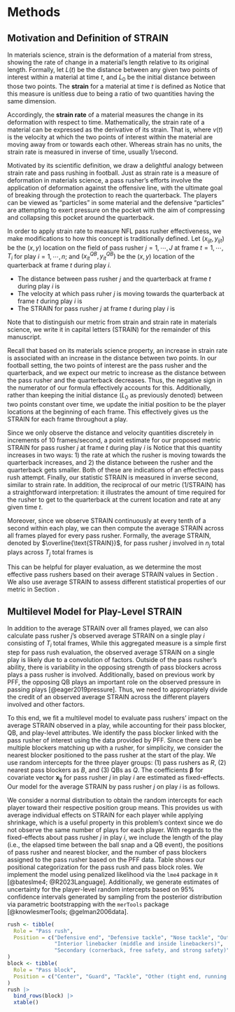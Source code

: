 # Methods {#sec:methods}

## Motivation and Definition of STRAIN {#sec:defn}

In materials science, strain is the deformation of a material from stress, showing the rate of change in a material's length relative to its original length.
Formally, let $L(t)$ be the distance between any given two points of interest within a material at time $t$, and $L_0$ be the initial distance between those two points.
The **strain** for a material at time $t$ is defined as 
\begin{equation}
s(t)= \frac{L(t)-L_{0}}{L_{0}}.
\end{equation}
Notice that this measure is unitless due to being a ratio of two quantities having the same dimension.

Accordingly, the **strain rate** of a material measures the change in its deformation with respect to time.
Mathematically, the strain rate of a material can be expressed as the derivative of its strain.
That is,
\begin{equation}
s'(t) = \frac{ds}{dt} = \frac{v(t)}{L_{0}},
\end{equation}
where $v(t)$ is the velocity at which the two points of interest within the material are moving away from or towards each other.
Whereas strain has no units, the strain rate is measured in inverse of time, usually 1/second.

Motivated by its scientific definition, we draw a delightful analogy between strain rate and pass rushing in football.
Just as strain rate is a measure of deformation in materials science, a pass rusher's efforts involve the application of deformation against the offensive line, with the ultimate goal of breaking through the protection to reach the quarterback.
The players can be viewed as "particles" in some material and the defensive "particles" are attempting to exert pressure on the pocket with the aim of compressing and collapsing this pocket around the quarterback.

In order to apply strain rate to measure NFL pass rusher effectiveness, we make modifications to how this concept is traditionally defined.
Let $(x_{ijt}, y_{ijt})$ be the $(x, y)$ location on the field of pass rusher $j = 1, \cdots, J$ at frame $t = 1, \cdots, T_i$ for play $i = 1, \cdots, n$; and $(x^{QB}_{it}, y^{QB}_{it})$ be the $(x, y)$ location of the quarterback at frame $t$ during play $i$.

*   The distance between pass rusher $j$ and the quarterback at frame $t$ during play $i$ is 
\begin{equation}
f_{d_{ij}}(t) = \sqrt{(x_{ijt} - x^{QB}_{it})^2 + (y_{ijt} - y^{QB}_{it})^2}.
\end{equation}
*   The velocity at which pass ruher $j$ is moving towards the quarterback at frame $t$ during play $i$ is 
\begin{equation}
f'_{d_{ij}}(t) = \frac{df_{d_{ij}}(t)}{dt}.
\end{equation}
*   The STRAIN for pass rusher $j$ at frame $t$ during play $i$ is 
\begin{equation}
\text{STRAIN}_{ij}(t) = \frac{-f'_{d_{ij}}(t)}{f_{d_{ij}}(t)}.
\end{equation}

Note that to distinguish our metric from strain and strain rate in materials science, we write it in capital letters (STRAIN) for the remainder of this manuscript.

Recall that based on its materials science property, an increase in strain rate is associated with an increase in the distance between two points.
In our football setting, the two points of interest are the pass rusher and the quarterback, and we expect our metric to increase as the distance between the pass rusher and the quarterback decreases.
Thus, the negative sign in the numerator of our formula effectively accounts for this. 
Additionally, rather than keeping the initial distance ($L_0$ as previously denoted) between two points constant over time, we update the initial position to be the player locations at the beginning of each frame.
This effectively gives us the STRAIN for each frame throughout a play.

Since we only observe the distance and velocity quantities discretely in increments of 10 frames/second, a point estimate for our proposed metric STRAIN for pass rusher $j$ at frame $t$ during play $i$ is 
\begin{equation}
\widehat{\text{STRAIN}}_{ij}(t) = \cfrac{-\cfrac{f_{d_{ij}}(t) - f_{d_{ij}}(t - 1)}{0.1}}{f_{d_{ij}}(t)}.
\end{equation}
Notice that this quantity increases in two ways: 1) the rate at which the rusher is moving towards the quarterback increases, and 2) the distance between the rusher and the quarterback gets smaller.
Both of these are indications of an effective pass rush attempt.
Finally, our statistic STRAIN is measured in inverse second, similar to strain rate.
In addition, the reciprocal of our metric (1/STRAIN) has a straightforward interpretation:
it illustrates the amount of time required for the rusher to get to the quarterback at the current location and rate at any given time $t$.

Moreover, since we observe STRAIN continuously at every tenth of a second within each play, we can then compute the average STRAIN across all frames played for every pass rusher.
Formally, the average STRAIN, denoted by $\overline{\text{STRAIN}}$, for pass rusher $j$ involved in $n_j$ total plays across $T_j$ total frames is

\begin{equation}
\overline{\text{STRAIN}}_{j} = \frac{1}{T_j} \sum_{t=1}^{T_j} \widehat{\text{STRAIN}}_{j}(t).
\end{equation}
This can be helpful for player evaluation, as we determine the most effective pass rushers based on their average STRAIN values in Section \ref{sec:strainbar}.
We also use average STRAIN to assess different statistical properties of our metric in Section \ref{sec:statprop}.

## Multilevel Model for Play-Level STRAIN {#sec:multilevel}

<!-- While average STRAIN appears to be positively correlated with pass rusher ability -->

<!-- While average STRAIN is a simple first step for evaluating the pass rush,  -->

In addition to the average STRAIN over all frames played, we can also calculate pass rusher $j$'s observed average STRAIN on a single play $i$ consisting of $T_i$ total frames,
\begin{equation}
\overline{\text{STRAIN}}_{ij} = \frac{1}{T_i} \sum_{t=1}^{T_i} \widehat{\text{STRAIN}}_{ij}(t).
\end{equation}
While this aggregated measure is a simple first step for pass rush evaluation, the observed average STRAIN on a single play is likely due to a convolution of factors.
Outside of the pass rusher's ability, there is variability in the opposing strength of pass blockers across plays a pass rusher is involved.
Additionally, based on previous work by PFF, the opposing QB plays an important role on the observed pressure in passing plays [@eager2019pressure].
Thus, we need to appropriately divide the credit of an observed average STRAIN across the different players involved and other factors.

To this end, we fit a multilevel model to evaluate pass rushers' impact on the average STRAIN observed in a play, while accounting for their pass blocker, QB, and play-level attributes.
We identify the pass blocker linked with the pass rusher of interest using the data provided by PFF.
Since there can be multiple blockers matching up with a rusher, for simplicity, we consider the nearest blocker positioned to the pass rusher at the start of the play.
We use random intercepts for the three player groups: (1) pass rushers as $R$, (2) nearest pass blockers as $B$, and (3) QBs as $Q$.
The coefficients $\boldsymbol \beta$ for covariate vector $\mathbf{x_{ij}}$ for pass rusher $j$ in play $i$ are estimated as fixed-effects. 
Our model for the average STRAIN by pass rusher $j$ on play $i$ is as follows.
\begin{equation}
\begin{aligned}
\overline{\text{STRAIN}}_{ij} &\sim N(R_{j[i]} + B_{b[ij]} + Q_{q[i]} + \mathbf{x_{ij}} \cdot \boldsymbol{\beta}, \sigma^2), \text{ for } i = 1, \dots, n \text{ plays} \\
R_{j} &\sim N(\mu_R, \sigma^2_R), \text{ for } j = 1, \cdots, \text{ \# of pass rushers}, \\
B_{b} &\sim N(\mu_B, \sigma^2_B), \text{ for } b = 1, \cdots, \text{ \# of pass blockers}, \\
Q_{q} &\sim N(\mu_Q, \sigma^2_Q), \text{ for } q = 1, \cdots, \text{ \# of QBs}.
\end{aligned}
\end{equation}

We consider a normal distribution to obtain the random intercepts for each player toward their respective position group means.
This provides us with average individual effects on STRAIN for each player while applying shrinkage, which is a useful property in this problem's context since we do not observe the same number of plays for each player.
With regards to the fixed-effects about pass rusher $j$ in play $i$, we include the length of the play (i.e., the elapsed time between the ball snap and a QB event), the positions of pass rusher and nearest blocker, and the number of pass blockers assigned to the pass rusher based on the PFF data.
Table \ref{tab:pos} shows our positional categorization for the pass rush and pass block roles.
We implement the model using penalized likelihood via the `lme4` package in `R` [@bateslme4; @R2023Language]. Additionally, we generate estimates of uncertainty for the player-level random intercepts based on 95% confidence intervals generated by sampling from the posterior distribution via parametric bootstrapping with the `merTools` package [@knowlesmerTools; @gelman2006data].

\begin{table}
\caption{Position groupings for pass rushers and blockers. \label{tab:pos}}
\centering
\begin{tabular}{ll}
\hline
Role & Position \\ 
\hline
Pass rush & Defensive end \\ 
Pass rush & Defensive tackle \\ 
Pass rush & Nose tackle \\ 
Pass rush & Outside linebacker \\ 
Pass rush & Interior linebacker (middle linebacker, inside linebacker) \\ 
Pass rush & Secondary (cornerback, free safety, strong safety) \\
\hline
Pass block & Center \\ 
Pass block & Guard \\ 
Pass block & Tackle \\ 
Pass block & Other (tight end, running back, fullback, wide receiver) \\ 
\hline
\end{tabular}
\end{table}

```r
rush <- tibble(
  Role = "Pass rush",
  Position = c("Defensive end", "Defensive tackle", "Nose tackle", "Outside linebacker",
               "Interior linebacker (middle and inside linebackers)", 
               "Secondary (cornerback, free safety, and strong safety)")
)
block <- tibble(
  Role = "Pass block",
  Position = c("Center", "Guard", "Tackle", "Other (tight end, running back, fullback, wide receiver)")
)
rush |> 
  bind_rows(block) |> 
  xtable()
```

